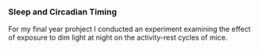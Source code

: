 <br>
<br>

### Sleep and Circadian Timing

For my final year prohject I conducted an experiment examining the effect of exposure to dim light at night on the activity-rest cycles of mice. 